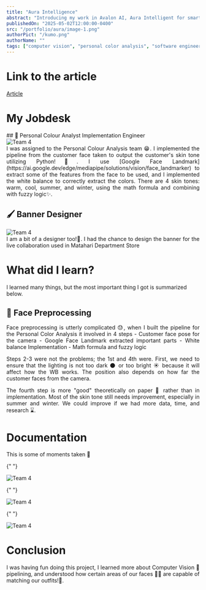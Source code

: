 ```yaml
---
title: "Aura Intelligence"
abstract: "Introducing my work in Avalon AI, Aura Intelligent for smart cloth shopping"
publishedOn: "2025-05-02T12:00:00-0400"
src: "/portfolio/aura/image-1.png"
authorPict: "/kumo.png"
authorName: ""
tags: ["computer vision", "personal color analysis", "software engineer"]
---
```


# Link to the article

[Article](https://www.its.ac.id/it/avalon-ai-matahari-department-store-collaboration-presents-aura-intelligence-the-latest-innovation-by-its-students-in-the-fashion-industry/)

# My Jobdesk

<div align="justify"></div>
## 🔎 Personal Colour Analyst Implementation Engineer

<div className="flex justify-center rounded-xl pb-10 pt-4">
  <Image
    src="/portfolio/aura/testimoni.jpg"
    alt="Team 4"
    layout="responsive"
    width={1920}
    height={1080}
    quality={100}
    className="h-auto w-full rounded-xl"
  />
</div>

<div align="justify">
  I was assigned to the Personal Colour Analysis team 😁. I implemented the
  pipeline from the customer face taken to output the customer's skin tone
  utilizing Python!🐍. I use [Google Face
  Landmark](https://ai.google.dev/edge/mediapipe/solutions/vision/face_landmarker)
  to extract some of the features from the face to be used, and I implemented
  the white balance to correctly extract the colors. There are 4 skin tones:
  warm, cool, summer, and winter, using the math formula and combining with
  fuzzy logic✨.
</div>

## 🖌️ Banner Designer

<div className="flex justify-center pb-10 pt-4">
  <Image
    src="/portfolio/aura/banner.jpg"
    alt="Team 4"
    layout="responsive"
    width={1920}
    height={1080}
    quality={100}
    className="h-auto w-full rounded-xl"
  />
</div>
<div align="justify">
  I am a bit of a designer too!🎨. I had the chance to design the banner for the
  live collaboration used in Matahari Department Store
</div>

# What did I learn?

I learned many things, but the most important thing I got is summarized below.

## 🤖 Face Preprocessing

<div align="justify">
  Face preprocessing is utterly complicated 😓, when I built the pipeline for
  the Personal Color Analysis it involved in 4 steps
  - Customer face pose for the camera
  - Google Face Landmark extracted important parts 
  - White balance Implementation
  - Math formula and fuzzy logic
    
Steps 2-3 were not the problems; the 1st and 4th were. 
First, we need to ensure that the lighting is not too dark 🌑 or too bright ☀️ because it will affect how the WB works. The position also depends on how far the customer faces from the camera.

The fourth step is more "good" theoretically on paper 📃 rather than in implementation. Most of the skin tone still needs improvement, especially in summer and winter. We could improve if we had more data, time, and research ⌛.

</div>

# Documentation

This is some of moments taken 📸

{" "}

<Image
  src="/portfolio/aura/image-3.jpg"
  alt="Team 4"
  layout="responsive"
  width={1920}
  height={1080}
  quality={100}
  className="h-auto w-full rounded-t-xl"
/>

{" "}

<Image
  src="/portfolio/aura/image-4.jpg"
  alt="Team 4"
  layout="responsive"
  width={1920}
  height={1080}
  quality={100}
  className="h-auto w-full"
/>

{" "}

<Image
  src="/portfolio/aura/image-5.jpg"
  alt="Team 4"
  layout="responsive"
  width={1920}
  height={1080}
  quality={100}
  className="h-auto w-full rounded-b-xl"
/>

# Conclusion

<div align="justify">
  I was having fun doing this project, I learned more about Computer Vision 🙂
  pipelining, and understood how certain areas of our faces 👨‍🦰 are capable of
  matching our outfits!🧢.
</div>
